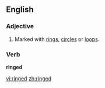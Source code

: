 ==English==

===Adjective===
{{en-adj|-}}

# Marked with [[ring]]s, [[circle]]s or [[loop]]s.

===Verb===
'''ringed'''

{{past of|ring}}

[[vi:ringed]]
[[zh:ringed]]